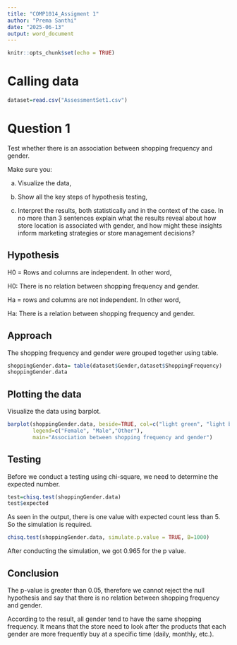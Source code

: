 ---
title: "COMP1014_Assigment 1"
author: "Prema Santhi"
date: "2025-06-13"
output: word_document
---

```{r setup, include=FALSE}
knitr::opts_chunk$set(echo = TRUE)
```


# Calling data
```{r}
dataset=read.csv("AssessmentSet1.csv")
```

# Question 1
Test whether there is an association between shopping frequency and gender.

Make sure you:

a. Visualize the data,

b. Show all the key steps of hypothesis testing,

c. Interpret the results, both statistically and in the context of the case. In no more than 3 sentences explain what the results reveal about how store location is associated with gender, and how might these insights inform marketing strategies or store management decisions?

## Hypothesis
H0 = Rows and columns are independent.  In other word,

H0: There is no relation between shopping frequency and gender.


Ha = rows and columns are not independent. In other word,

Ha: There is a relation between shopping frequency and gender.

## Approach
The shopping frequency and gender were grouped together using table.
```{r}
shoppingGender.data= table(dataset$Gender,dataset$ShoppingFrequency)
shoppingGender.data
```

## Plotting the data
Visualize the data using barplot.

```{r}
barplot(shoppingGender.data, beside=TRUE, col=c("light green", "light blue","red"),
        legend=c("Female", "Male","Other"),
        main="Association between shopping frequency and gender")
```

## Testing
Before we conduct a testing using chi-square, we need to determine the expected number.
```{r}
test=chisq.test(shoppingGender.data)
test$expected
```

As seen in the output, there is one value with expected count less than 5. So the simulation is required.
```{r}
chisq.test(shoppingGender.data, simulate.p.value = TRUE, B=1000)
```

After conducting the simulation, we got 0.965 for the p value.

## Conclusion
The p-value is greater than 0.05, therefore we cannot reject the null hypothesis and say that there is no relation between shopping frequency and gender.

According to the result, all gender tend to have the same shopping frequency. It means that the store need to look after the products that each gender are more frequently buy at a specific time (daily, monthly, etc.).
